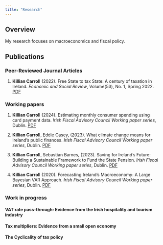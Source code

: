 ```yaml
---
title: "Research"
---
```


## Overview

My research focuses on macroeconomics and fiscal policy.

## Publications

### Peer-Reviewed Journal Articles

1.  **Killian Carroll** (2022). Free State to tax State: A century of taxation in Ireland. *Economic and Social Review*, Volume(53), No. 1, Spring 2022. [PDF](https://www.esr.ie/index.php/esr/article/view/1566/667)

### Working papers

1.  **Killian Carroll** (2024). Estimating monthly consumer spending using card payment data. *Irish Fiscal Advisory Council Working paper series*, Dublin. [PDF](https://www.fiscalcouncil.ie/wp-content/uploads/2024/11/Estimating-monthly-consumer-spending-using-card-payment-data-Killian-Carroll-Fiscal-Council.pdf)

2.  **Killian Carroll**, Eddie Casey, (2023). What climate change means for Ireland's public finances. *Irish Fiscal Advisory Council Working paper series*, Dublin. [PDF](https://www.fiscalcouncil.ie/wp-content/uploads/2023/10/What-climate-change-means-for-Irelands-public-finances-Casey-and-Carroll-2023-Irish-Fiscal-Advisory-Council.pdf)

3.  **Killian Carroll**, Sebastian Barnes, (2023). Saving for Ireland's Future: Building a Sustainable Framework to Fund the State Pension. *Irish Fiscal Advisory Council Working paper series*, Dublin. [PDF](https://www.fiscalcouncil.ie/wp-content/uploads/2023/03/Working-paper-Funding-Irelands-state-pension.pdf)

4.  **Killian Carroll** (2020). Forecasting Ireland’s Macroeconomy: A Large Bayesian VAR Approach. *Irish Fiscal Advisory Council Working paper series*, Dublin. [PDF](https://www.fiscalcouncil.ie/wp-content/uploads/2020/09/Forecasting-Irelands-Macroeconomy.pdf)

### Work in progress

#### VAT rate pass-through: Evidence from the Irish hospitality and tourism industry

#### Tax multipliers: Evidence from a small open economy

#### The Cyclicality of tax policy
